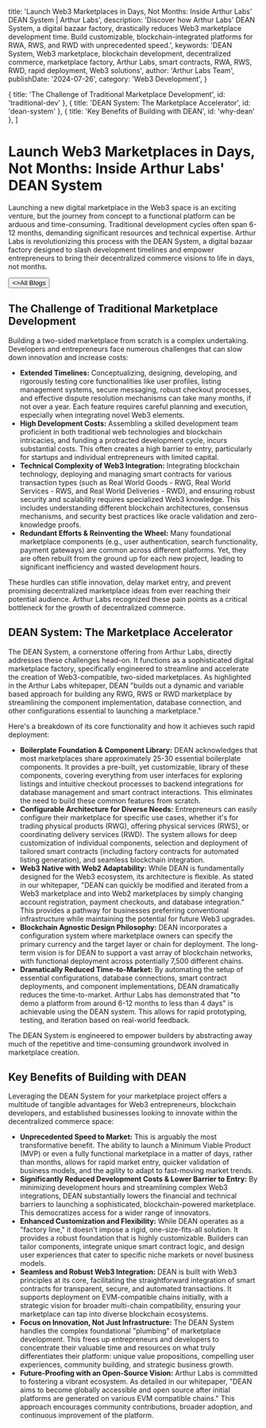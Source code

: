 
  title: 'Launch Web3 Marketplaces in Days, Not Months: Inside Arthur Labs\' DEAN System | Arthur Labs',
  description: 'Discover how Arthur Labs\' DEAN System, a digital bazaar factory, drastically reduces Web3 marketplace development time. Build customizable, blockchain-integrated platforms for RWA, RWS, and RWD with unprecedented speed.',
  keywords: 'DEAN System, Web3 marketplace, blockchain development, decentralized commerce, marketplace factory, Arthur Labs, smart contracts, RWA, RWS, RWD, rapid deployment, Web3 solutions',
  author: 'Arthur Labs Team',
  publishDate: '2024-07-26',
  category: 'Web3 Development',
}

  { title: 'The Challenge of Traditional Marketplace Development', id: 'traditional-dev' },
  { title: 'DEAN System: The Marketplace Accelerator', id: 'dean-system' },
  { title: 'Key Benefits of Building with DEAN', id: 'why-dean' },
]

<HeroPattern />

<h1>Launch Web3 Marketplaces in Days, Not Months: Inside Arthur Labs' DEAN System</h1>

Launching a new digital marketplace in the Web3 space is an exciting venture, but the journey from concept to a functional platform can be arduous and time-consuming. Traditional development cycles often span 6-12 months, demanding significant resources and technical expertise. Arthur Labs is revolutionizing this process with the DEAN System, a digital bazaar factory designed to slash development timelines and empower entrepreneurs to bring their decentralized commerce visions to life in days, not months.

<div className="not-prose mt-6 mb-16 flex gap-3">
  <Button href="/blogs" arrow="left">
    <>All Blogs</>
  </Button>
</div>

<h2 id="traditional-dev">The Challenge of Traditional Marketplace Development</h2>

Building a two-sided marketplace from scratch is a complex undertaking. Developers and entrepreneurs face numerous challenges that can slow down innovation and increase costs:

*   **Extended Timelines:** Conceptualizing, designing, developing, and rigorously testing core functionalities like user profiles, listing management systems, secure messaging, robust checkout processes, and effective dispute resolution mechanisms can take many months, if not over a year. Each feature requires careful planning and execution, especially when integrating novel Web3 elements.
*   **High Development Costs:** Assembling a skilled development team proficient in both traditional web technologies and blockchain intricacies, and funding a protracted development cycle, incurs substantial costs. This often creates a high barrier to entry, particularly for startups and individual entrepreneurs with limited capital.
*   **Technical Complexity of Web3 Integration:** Integrating blockchain technology, deploying and managing smart contracts for various transaction types (such as Real World Goods - RWG, Real World Services - RWS, and Real World Deliveries - RWD), and ensuring robust security and scalability requires specialized Web3 knowledge. This includes understanding different blockchain architectures, consensus mechanisms, and security best practices like oracle validation and zero-knowledge proofs.
*   **Redundant Efforts & Reinventing the Wheel:** Many foundational marketplace components (e.g., user authentication, search functionality, payment gateways) are common across different platforms. Yet, they are often rebuilt from the ground up for each new project, leading to significant inefficiency and wasted development hours.

These hurdles can stifle innovation, delay market entry, and prevent promising decentralized marketplace ideas from ever reaching their potential audience. Arthur Labs recognized these pain points as a critical bottleneck for the growth of decentralized commerce.

<h2 id="dean-system">DEAN System: The Marketplace Accelerator</h2>

The DEAN System, a cornerstone offering from Arthur Labs, directly addresses these challenges head-on. It functions as a sophisticated digital marketplace factory, specifically engineered to streamline and accelerate the creation of Web3-compatible, two-sided marketplaces. As highlighted in the Arthur Labs whitepaper, DEAN "builds out a dynamic and variable based approach for building any RWG, RWS or RWD marketplace by streamlining the component implementation, database connection, and other configurations essential to launching a marketplace."

Here's a breakdown of its core functionality and how it achieves such rapid deployment:

*   **Boilerplate Foundation & Component Library:** DEAN acknowledges that most marketplaces share approximately 25-30 essential boilerplate components. It provides a pre-built, yet customizable, library of these components, covering everything from user interfaces for exploring listings and intuitive checkout processes to backend integrations for database management and smart contract interactions. This eliminates the need to build these common features from scratch.
*   **Configurable Architecture for Diverse Needs:** Entrepreneurs can easily configure their marketplace for specific use cases, whether it's for trading physical products (RWG), offering physical services (RWS), or coordinating delivery services (RWD). The system allows for deep customization of individual components, selection and deployment of tailored smart contracts (including factory contracts for automated listing generation), and seamless blockchain integration.
*   **Web3 Native with Web2 Adaptability:** While DEAN is fundamentally designed for the Web3 ecosystem, its architecture is flexible. As stated in our whitepaper, "DEAN can quickly be modified and iterated from a Web3 marketplace and into Web2 marketplaces by simply changing account registration, payment checkouts, and database integration." This provides a pathway for businesses preferring conventional infrastructure while maintaining the potential for future Web3 upgrades.
*   **Blockchain Agnostic Design Philosophy:** DEAN incorporates a configuration system where marketplace owners can specify the primary currency and the target layer or chain for deployment. The long-term vision is for DEAN to support a vast array of blockchain networks, with functional deployment across potentially 7,500 different chains.
*   **Dramatically Reduced Time-to-Market:** By automating the setup of essential configurations, database connections, smart contract deployments, and component implementations, DEAN dramatically reduces the time-to-market. Arthur Labs has demonstrated that "to demo a platform from around 6-12 months to less than 4 days" is achievable using the DEAN system. This allows for rapid prototyping, testing, and iteration based on real-world feedback.

The DEAN System is engineered to empower builders by abstracting away much of the repetitive and time-consuming groundwork involved in marketplace creation.

<h2 id="why-dean">Key Benefits of Building with DEAN</h2>

Leveraging the DEAN System for your marketplace project offers a multitude of tangible advantages for Web3 entrepreneurs, blockchain developers, and established businesses looking to innovate within the decentralized commerce space:

*   **Unprecedented Speed to Market:** This is arguably the most transformative benefit. The ability to launch a Minimum Viable Product (MVP) or even a fully functional marketplace in a matter of days, rather than months, allows for rapid market entry, quicker validation of business models, and the agility to adapt to fast-moving market trends.
*   **Significantly Reduced Development Costs & Lower Barrier to Entry:** By minimizing development hours and streamlining complex Web3 integrations, DEAN substantially lowers the financial and technical barriers to launching a sophisticated, blockchain-powered marketplace. This democratizes access for a wider range of innovators.
*   **Enhanced Customization and Flexibility:** While DEAN operates as a "factory line," it doesn't impose a rigid, one-size-fits-all solution. It provides a robust foundation that is highly customizable. Builders can tailor components, integrate unique smart contract logic, and design user experiences that cater to specific niche markets or novel business models.
*   **Seamless and Robust Web3 Integration:** DEAN is built with Web3 principles at its core, facilitating the straightforward integration of smart contracts for transparent, secure, and automated transactions. It supports deployment on EVM-compatible chains initially, with a strategic vision for broader multi-chain compatibility, ensuring your marketplace can tap into diverse blockchain ecosystems.
*   **Focus on Innovation, Not Just Infrastructure:** The DEAN System handles the complex foundational "plumbing" of marketplace development. This frees up entrepreneurs and developers to concentrate their valuable time and resources on what truly differentiates their platform: unique value propositions, compelling user experiences, community building, and strategic business growth.
*   **Future-Proofing with an Open-Source Vision:** Arthur Labs is committed to fostering a vibrant ecosystem. As detailed in our whitepaper, "DEAN aims to become globally accessible and open source after initial platforms are generated on various EVM compatible chains." This approach encourages community contributions, broader adoption, and continuous improvement of the platform.

<div className="mt-16"><Socials /></div>